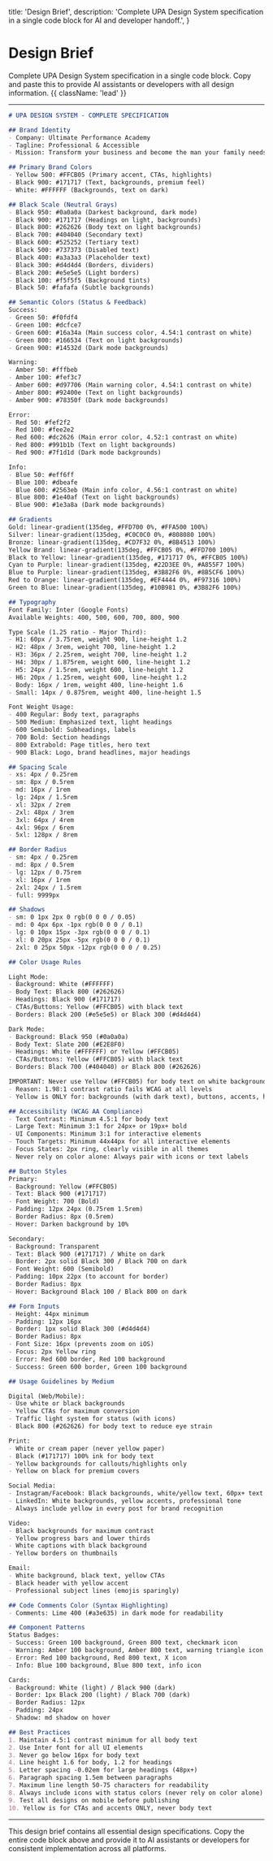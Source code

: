   title: 'Design Brief',
  description:
    'Complete UPA Design System specification in a single code block for AI and developer handoff.',
}

# Design Brief

Complete UPA Design System specification in a single code block. Copy and paste this to provide AI assistants or developers with all design information. {{ className: 'lead' }}

---

```markdown
# UPA DESIGN SYSTEM - COMPLETE SPECIFICATION

## Brand Identity
- Company: Ultimate Performance Academy
- Tagline: Professional & Accessible
- Mission: Transform your business and become the man your family needs

## Primary Brand Colors
- Yellow 500: #FFCB05 (Primary accent, CTAs, highlights)
- Black 900: #171717 (Text, backgrounds, premium feel)
- White: #FFFFFF (Backgrounds, text on dark)

## Black Scale (Neutral Grays)
- Black 950: #0a0a0a (Darkest background, dark mode)
- Black 900: #171717 (Headings on light, backgrounds)
- Black 800: #262626 (Body text on light backgrounds)
- Black 700: #404040 (Secondary text)
- Black 600: #525252 (Tertiary text)
- Black 500: #737373 (Disabled text)
- Black 400: #a3a3a3 (Placeholder text)
- Black 300: #d4d4d4 (Borders, dividers)
- Black 200: #e5e5e5 (Light borders)
- Black 100: #f5f5f5 (Background tints)
- Black 50: #fafafa (Subtle backgrounds)

## Semantic Colors (Status & Feedback)
Success:
- Green 50: #f0fdf4
- Green 100: #dcfce7
- Green 600: #16a34a (Main success color, 4.54:1 contrast on white)
- Green 800: #166534 (Text on light backgrounds)
- Green 900: #14532d (Dark mode backgrounds)

Warning:
- Amber 50: #fffbeb
- Amber 100: #fef3c7
- Amber 600: #d97706 (Main warning color, 4.54:1 contrast on white)
- Amber 800: #92400e (Text on light backgrounds)
- Amber 900: #78350f (Dark mode backgrounds)

Error:
- Red 50: #fef2f2
- Red 100: #fee2e2
- Red 600: #dc2626 (Main error color, 4.52:1 contrast on white)
- Red 800: #991b1b (Text on light backgrounds)
- Red 900: #7f1d1d (Dark mode backgrounds)

Info:
- Blue 50: #eff6ff
- Blue 100: #dbeafe
- Blue 600: #2563eb (Main info color, 4.56:1 contrast on white)
- Blue 800: #1e40af (Text on light backgrounds)
- Blue 900: #1e3a8a (Dark mode backgrounds)

## Gradients
Gold: linear-gradient(135deg, #FFD700 0%, #FFA500 100%)
Silver: linear-gradient(135deg, #C0C0C0 0%, #808080 100%)
Bronze: linear-gradient(135deg, #CD7F32 0%, #8B4513 100%)
Yellow Brand: linear-gradient(135deg, #FFCB05 0%, #FFD700 100%)
Black to Yellow: linear-gradient(135deg, #171717 0%, #FFCB05 100%)
Cyan to Purple: linear-gradient(135deg, #22D3EE 0%, #A855F7 100%)
Blue to Purple: linear-gradient(135deg, #3B82F6 0%, #8B5CF6 100%)
Red to Orange: linear-gradient(135deg, #EF4444 0%, #F97316 100%)
Green to Blue: linear-gradient(135deg, #10B981 0%, #3B82F6 100%)

## Typography
Font Family: Inter (Google Fonts)
Available Weights: 400, 500, 600, 700, 800, 900

Type Scale (1.25 ratio - Major Third):
- H1: 60px / 3.75rem, weight 900, line-height 1.2
- H2: 48px / 3rem, weight 700, line-height 1.2
- H3: 36px / 2.25rem, weight 700, line-height 1.2
- H4: 30px / 1.875rem, weight 600, line-height 1.2
- H5: 24px / 1.5rem, weight 600, line-height 1.2
- H6: 20px / 1.25rem, weight 600, line-height 1.2
- Body: 16px / 1rem, weight 400, line-height 1.6
- Small: 14px / 0.875rem, weight 400, line-height 1.5

Font Weight Usage:
- 400 Regular: Body text, paragraphs
- 500 Medium: Emphasized text, light headings
- 600 Semibold: Subheadings, labels
- 700 Bold: Section headings
- 800 Extrabold: Page titles, hero text
- 900 Black: Logo, brand headlines, major headings

## Spacing Scale
- xs: 4px / 0.25rem
- sm: 8px / 0.5rem
- md: 16px / 1rem
- lg: 24px / 1.5rem
- xl: 32px / 2rem
- 2xl: 48px / 3rem
- 3xl: 64px / 4rem
- 4xl: 96px / 6rem
- 5xl: 128px / 8rem

## Border Radius
- sm: 4px / 0.25rem
- md: 8px / 0.5rem
- lg: 12px / 0.75rem
- xl: 16px / 1rem
- 2xl: 24px / 1.5rem
- full: 9999px

## Shadows
- sm: 0 1px 2px 0 rgb(0 0 0 / 0.05)
- md: 0 4px 6px -1px rgb(0 0 0 / 0.1)
- lg: 0 10px 15px -3px rgb(0 0 0 / 0.1)
- xl: 0 20px 25px -5px rgb(0 0 0 / 0.1)
- 2xl: 0 25px 50px -12px rgb(0 0 0 / 0.25)

## Color Usage Rules

Light Mode:
- Background: White (#FFFFFF)
- Body Text: Black 800 (#262626)
- Headings: Black 900 (#171717)
- CTAs/Buttons: Yellow (#FFCB05) with black text
- Borders: Black 200 (#e5e5e5) or Black 300 (#d4d4d4)

Dark Mode:
- Background: Black 950 (#0a0a0a)
- Body Text: Slate 200 (#E2E8F0)
- Headings: White (#FFFFFF) or Yellow (#FFCB05)
- CTAs/Buttons: Yellow (#FFCB05) with black text
- Borders: Black 700 (#404040) or Black 800 (#262626)

IMPORTANT: Never use Yellow (#FFCB05) for body text on white backgrounds
- Reason: 1.98:1 contrast ratio fails WCAG at all levels
- Yellow is ONLY for: backgrounds (with dark text), buttons, accents, highlights

## Accessibility (WCAG AA Compliance)
- Text Contrast: Minimum 4.5:1 for body text
- Large Text: Minimum 3:1 for 24px+ or 19px+ bold
- UI Components: Minimum 3:1 for interactive elements
- Touch Targets: Minimum 44x44px for all interactive elements
- Focus States: 2px ring, clearly visible in all themes
- Never rely on color alone: Always pair with icons or text labels

## Button Styles
Primary:
- Background: Yellow (#FFCB05)
- Text: Black 900 (#171717)
- Font Weight: 700 (Bold)
- Padding: 12px 24px (0.75rem 1.5rem)
- Border Radius: 8px (0.5rem)
- Hover: Darken background by 10%

Secondary:
- Background: Transparent
- Text: Black 900 (#171717) / White on dark
- Border: 2px solid Black 300 / Black 700 on dark
- Font Weight: 600 (Semibold)
- Padding: 10px 22px (to account for border)
- Border Radius: 8px
- Hover: Background Black 100 / Black 800 on dark

## Form Inputs
- Height: 44px minimum
- Padding: 12px 16px
- Border: 1px solid Black 300 (#d4d4d4)
- Border Radius: 8px
- Font Size: 16px (prevents zoom on iOS)
- Focus: 2px Yellow ring
- Error: Red 600 border, Red 100 background
- Success: Green 600 border, Green 100 background

## Usage Guidelines by Medium

Digital (Web/Mobile):
- Use white or black backgrounds
- Yellow CTAs for maximum conversion
- Traffic light system for status (with icons)
- Black 800 (#262626) for body text to reduce eye strain

Print:
- White or cream paper (never yellow paper)
- Black (#171717) 100% ink for body text
- Yellow backgrounds for callouts/highlights only
- Yellow on black for premium covers

Social Media:
- Instagram/Facebook: Black backgrounds, white/yellow text, 60px+ text
- LinkedIn: White backgrounds, yellow accents, professional tone
- Always include yellow in every post for brand recognition

Video:
- Black backgrounds for maximum contrast
- Yellow progress bars and lower thirds
- White captions with black background
- Yellow borders on thumbnails

Email:
- White background, black text, yellow CTAs
- Black header with yellow accent
- Professional subject lines (emojis sparingly)

## Code Comments Color (Syntax Highlighting)
- Comments: Lime 400 (#a3e635) in dark mode for readability

## Component Patterns
Status Badges:
- Success: Green 100 background, Green 800 text, checkmark icon
- Warning: Amber 100 background, Amber 800 text, warning triangle icon
- Error: Red 100 background, Red 800 text, X icon
- Info: Blue 100 background, Blue 800 text, info icon

Cards:
- Background: White (light) / Black 900 (dark)
- Border: 1px Black 200 (light) / Black 700 (dark)
- Border Radius: 12px
- Padding: 24px
- Shadow: md shadow on hover

## Best Practices
1. Maintain 4.5:1 contrast minimum for all body text
2. Use Inter font for all UI elements
3. Never go below 16px for body text
4. Line height 1.6 for body, 1.2 for headings
5. Letter spacing -0.02em for large headings (48px+)
6. Paragraph spacing 1.5em between paragraphs
7. Maximum line length 50-75 characters for readability
8. Always include icons with status colors (never rely on color alone)
9. Test all designs on mobile before publishing
10. Yellow is for CTAs and accents ONLY, never body text
```

---

<Note>
This design brief contains all essential design specifications. Copy the entire code block above and provide it to AI assistants or developers for consistent implementation across all platforms.
</Note>

